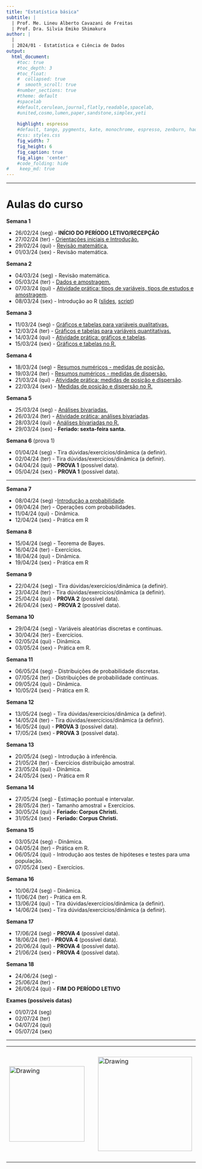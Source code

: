 ```yaml
---
title: "Estatística básica"
subtitle: |
  | Prof. Me. Lineu Alberto Cavazani de Freitas
  | Prof. Dra. Silvia Emiko Shimakura
author: |
  |
  | 2024/01 - Estatística e Ciência de Dados
output:
  html_document:                    
    #toc: true                       
    #toc_depth: 3                    
    #toc_float:                      
    #  collapsed: true
    #  smooth_scroll: true
    #number_sections: true           
    #theme: default
    #spacelab
    #default,cerulean,journal,flatly,readable,spacelab,
    #united,cosmo,lumen,paper,sandstone,simplex,yeti
    
    highlight: espresso
    #default, tango, pygments, kate, monochrome, espresso, zenburn, haddock, and textmate
    #css: styles.css                
    fig_width: 7                    
    fig_height: 6                   
    fig_caption: true               
    fig_align: 'center'
    #code_folding: hide              
#    keep_md: true
---
```


---

# Aulas do curso

**Semana 1**

 - 26/02/24 (seg) - **INÍCIO DO PERÍODO LETIVO/RECEPÇÃO**
 - 27/02/24 (ter) - [Orientações iniciais e Introdução.](slides/100-introducao.pdf)
 - 29/02/24 (qui) - [Revisão matemática.](slides/000-revisao-matematica.pdf)
 - 01/03/24 (sex) - Revisão matemática.
 
**Semana 2**

 - 04/03/24 (seg) - Revisão matemática.
 - 05/03/24 (ter) - [Dados e amostragem.](slides/101-dados-e-amostragem.pdf)
 - 07/03/24 (qui) - [Atividade prática: tipos de variáveis, tipos de estudos e amostragem](praticas-aula/100-variaveis-estudos-amostragem-enunciados.pdf).
 - 08/03/24 (sex) - Introdução ao R ([slides](slides/000-introducao-ao-r.pdf), [script](praticas-R/000-ambientacao-ao-R.R))
    
**Semana 3**

 - 11/03/24 (seg) - [Gráficos e tabelas para variáveis qualitativas.](slides/201-exploratoria-quali-uni-tabelas-graficos.pdf)
 - 12/03/24 (ter) - [Gráficos e tabelas para variáveis quantitativas.](slides/203-exploratoria-quant-uni-tabelas-graficos.pdf)
 - 14/03/24 (qui) - [Atividade prática: gráficos e tabelas](praticas-aula/101-tabelas-graficos-quali-quant-enunciados.pdf).
 - 15/03/24 (sex) - [Gráficos e tabelas no R.](praticas-R/100-graficos-tabelas-uni.R)
    
**Semana 4**

 - 18/03/24 (seg) - [Resumos numéricos - medidas de posição.](slides/205-exploratoria-medidas-posicao.pdf)
 - 19/03/24 (ter) - [Resumos numéricos - medidas de dispersão.](slides/207-exploratoria-medidas-dispersao.pdf)
 - 21/03/24 (qui) - [Atividade prática: medidas de posição e dispersão](praticas-aula/102-medidas-posicao-dispersao-enunciados.pdf).
 - 22/03/24 (sex) - [Medidas de posição e dispersão no R.](praticas-R/101-medidas-uni.R)
    
**Semana 5**

 - 25/03/24 (seg) - [Análises bivariadas.](slides/209-exploratoria-bivariada.pdf)
 - 26/03/24 (ter) - [Atividade prática: análises bivariadas](praticas-aula/103-analises-bivariadas-enunciados.pdf).
 - 28/03/24 (qui) - [Análises bivariadas no R.](praticas-R/102-analises-bivariadas.R)
 - 29/03/24 (sex) - **Feriado: sexta-feira santa.**
    
**Semana 6** (prova 1)

 - 01/04/24 (seg) - Tira dúvidas/exercícios/dinâmica (a definir).
 - 02/04/24 (ter) - Tira dúvidas/exercícios/dinâmica (a definir).
 - 04/04/24 (qui) - **PROVA 1** (possível data).
 - 05/04/24 (sex) - **PROVA 1** (possível data).

---

**Semana 7**

 - 08/04/24 (seg) -[ Introdução a probabilidade](slides/300-intro-prob.pdf).
 - 09/04/24 (ter) - Operações com probabilidades.
 - 11/04/24 (qui) - Dinâmica.
 - 12/04/24 (sex) - Prática em R
    
**Semana 8**

 - 15/04/24 (seg) - Teorema de Bayes.
 - 16/04/24 (ter) - Exercícios.
 - 18/04/24 (qui) - Dinâmica.
 - 19/04/24 (sex) - Prática em R
    
**Semana 9**

 - 22/04/24 (seg) - Tira dúvidas/exercícios/dinâmica (a definir).
 - 23/04/24 (ter) - Tira dúvidas/exercícios/dinâmica (a definir).
 - 25/04/24 (qui) - **PROVA 2** (possível data).
 - 26/04/24 (sex) - **PROVA 2** (possível data).
    
**Semana 10**

 - 29/04/24 (seg) - Variáveis aleatórias discretas e contínuas.
 - 30/04/24 (ter) - Exercícios.
 - 02/05/24 (qui) - Dinâmica.
 - 03/05/24 (sex) - Prática em R.
    
**Semana 11**

 - 06/05/24 (seg) - Distribuições de probabilidade discretas.
 - 07/05/24 (ter) - Distribuições de probabilidade contínuas.
 - 09/05/24 (qui) - Dinâmica.
 - 10/05/24 (sex) - Prática em R.
    
**Semana 12**

 - 13/05/24 (seg) - Tira dúvidas/exercícios/dinâmica (a definir).
 - 14/05/24 (ter) - Tira dúvidas/exercícios/dinâmica (a definir).
 - 16/05/24 (qui) - **PROVA 3** (possível data).
 - 17/05/24 (sex) - **PROVA 3** (possível data).
    
**Semana 13**

 - 20/05/24 (seg) - Introdução à inferência.
 - 21/05/24 (ter) - Exercícios distribuição amostral.
 - 23/05/24 (qui) - Dinâmica.
 - 24/05/24 (sex) - Prática em R
    
**Semana 14**

 - 27/05/24 (seg) - Estimação pontual e intervalar.
 - 28/05/24 (ter) - Tamanho amostral + Exercícios.
 - 30/05/24 (qui) - **Feriado: Corpus Christi.**
 - 31/05/24 (sex) - **Feriado: Corpus Christi.**
    
**Semana 15**

 - 03/05/24 (seg) - Dinâmica.
 - 04/05/24 (ter) - Prática em R.
 - 06/05/24 (qui) - Introdução aos testes de hipóteses e testes para uma população.
 - 07/05/24 (sex) - Exercícios.
    
**Semana 16**

 - 10/06/24 (seg) - Dinâmica. 
 - 11/06/24 (ter) - Prática em R.
 - 13/06/24 (qui) - Tira dúvidas/exercícios/dinâmica (a definir).
 - 14/06/24 (sex) - Tira dúvidas/exercícios/dinâmica (a definir).
    
**Semana 17**

 - 17/06/24 (seg) - **PROVA 4** (possível data).
 - 18/06/24 (ter) - **PROVA 4** (possível data).
 - 20/06/24 (qui) - **PROVA 4** (possível data).
 - 21/06/24 (sex) - **PROVA 4** (possível data).
    
**Semana 18**

 - 24/06/24 (seg) - 
 - 25/06/24 (ter) - 
 - 26/06/24 (qui) - **FIM DO PERÍODO LETIVO**

**Exames (possíveis datas)**

 - 01/07/24 (seg)
 - 02/07/24 (ter)
 - 04/07/24 (qui)
 - 05/07/24 (sex)

---

<center>

<table><tr>

<td> <img src="img/ufpr-transparent-600px.png" alt="Drawing" style="width: 200px;"/> </td>

<td> &nbsp; &nbsp; &nbsp; &nbsp; &nbsp; &nbsp; </td>

<td> <img src="img/dest-texto-2.png" alt="Drawing" style="width: 250px;"/> </td>

<td> &nbsp; &nbsp; &nbsp; &nbsp; &nbsp; &nbsp; </td>

<td> <img src="img/leg.png" alt="Drawing" style="width: 300px;"/> </td>

</center>


<div class="tocify-extend-page" data-unique="tocify-extend-page" style="height: 0;"></div>
